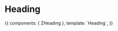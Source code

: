 
<Meta title="Atoms|Heading" component={ZHeading} />

# Heading

<Props of={ZHeading} />

<Preview>
  <Story name="Common">
    {{
        components: { ZHeading },
        template: `<ZHeading>Heading</ZHeading>`,
    }}
  </Story>
</Preview>
